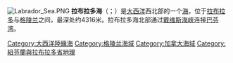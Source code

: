 [[File:Labrador_Sea.PNG|thumb]]
'''拉布拉多海'''（{{lang-en|Labrador Sea}}；{{lang-fr|Mer du Labrador}}）是[[大西洋|大西洋]]西北部的一个[[海|海]]，位于[[拉布拉多|拉布拉多]]与[[格陵兰|格陵兰]]之间，最深处约4316米。拉布拉多海北部通过[[戴维斯海峡|戴维斯海峡]]连接[[巴芬湾|巴芬湾]]。

{{List of seas}}
{{Authority control}}
{{america-geo-stub}}
{{DEFAULTSORT:Labrador}}
[[Category:大西洋陸緣海|Category:大西洋陸緣海]]
[[Category:格陵兰海域|Category:格陵兰海域]]
[[Category:加拿大海域|Category:加拿大海域]]
[[Category:紐芬蘭與拉布拉多省地理|Category:紐芬蘭與拉布拉多省地理]]